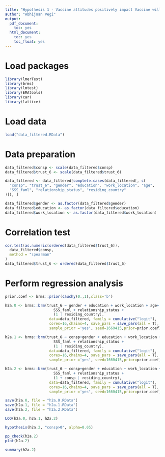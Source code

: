 ```yaml
---
title: "Hypothesis 1 - Vaccine attitudes positively impact Vaccine willingness"
author: "Abhijnan Vegi"
output:
  pdf_document:
    toc: yes
  html_document:
    toc: yes
    toc_float: yes
---
```


# Load packages
```r
library(lmerTest)
library(brms)
library(lmtest)
library(EMAtools)
library(car)
library(lattice)
```

# Load data
```r
load("data_filtered.RData")
```

# Data preparation
```r
data_filtered$consp <- scale(data_filtered$consp)
data_filtered$trust_6 <- scale(data_filtered$trust_6)

data_filtered <- data_filtered[complete.cases(data_filtered[, c(
  "consp", "trust_6", "gender", "education", "work_location", "age",
  "SSS_faml", "relationship_status", "residing_country"
)]), ]

data_filtered$gender <- as.factor(data_filtered$gender)
data_filtered$education <- as.factor(data_filtered$education)
data_filtered$work_location <- as.factor(data_filtered$work_location)
```

# Correlation test
```r
cor.test(as.numeric(ordered(data_filtered$trust_6)),
  data_filtered$consp,
  method = "spearman"
)
data_filtered$trust_6 <- ordered(data_filtered$trust_6)
```

# Perform regression analysis

```r
prior.coef <- brms::prior(cauchy(0.,1),class='b')

h2a.0 <- brms::brm(trust_6 ~ gender + education + work_location + age+
                      SSS_faml + relationship_status +
                      (1 | residing_country),
                    data=data_filtered, family = cumulative("logit"),
                    cores=16,chains=4, save_pars = save_pars(all = T),
                    sample_prior ='yes', seed=1660415,prior=prior.coef)

h2a.1 <- brms::brm(trust_6 ~ consp+gender + education + work_location + age+
                      SSS_faml + relationship_status +
                      (1 | residing_country),
                    data=data_filtered, family = cumulative("logit"),
                    cores=16,chains=4, save_pars = save_pars(all = T),
                    sample_prior ='yes', seed=1660415,prior=prior.coef)

h2a.2 <- brms::brm(trust_6 ~ consp+gender + education + work_location + age+
                      SSS_faml + relationship_status +
                      (1 + consp | residing_country),
                    data=data_filtered, family = cumulative("logit"),
                    cores=16,chains=4, save_pars = save_pars(all = T),
                    sample_prior ='yes', seed=1660415,prior=prior.coef)
```

```r
save(h2a.0, file = "h2a.0.RData")
save(h2a.1, file = "h2a.1.RData")
save(h2a.2, file = "h2a.2.RData")
```

```r
LOO(h2a.0, h2a.1, h2a.2)
```

```r
hypothesis(h2a.2, "consp>0", alpha=0.05)
```

```r
pp_check(h2a.2)
plot(h2a.2)
```

```r
summary(h2a.2)
```

